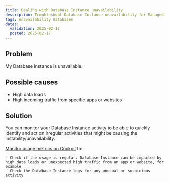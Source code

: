 ```yaml
---
title: Dealing with Database Instance unavailability
description: Troubleshoot Database Instance unavailability for Managed Databases for Redis™.
tags: unavailability databases
dates:
  validation: 2025-02-17
  posted: 2025-02-17
---
```


## Problem

My Database Instance is unavailable.

## Possible causes

- High data loads
- High incoming traffic from specific apps or websites

## Solution

You can monitor your Database Instance activity to be able to quickly identify and act on irregular activities that might be causing the instability/unavailability.

[Monitor usage metrics on Cockpit](/managed-databases-for-redis/how-to/monitor-redis-databases-cockpit) to:

    - Check if the usage is regular. Database Instance can be impacted by high data loads or unexpected high traffic from an app or website, for example
    - Check the Database Instance logs for any unusual or suspicious activity